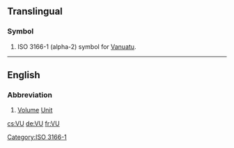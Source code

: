 {{also|vu|vú|vü|vũ|vụ|.vu}}
==Translingual==

===Symbol===
{{head|mul|symbol}}

# ISO 3166-1 (alpha-2) symbol for [[Vanuatu]].

[[Category:ISO 3166-1]]

----

==English==

===Abbreviation===
{{wikipedia|VU meter}}
{{head|en|abbreviation}}

# [[volume|Volume]] [[unit|Unit]]

[[cs:VU]]
[[de:VU]]
[[fr:VU]]